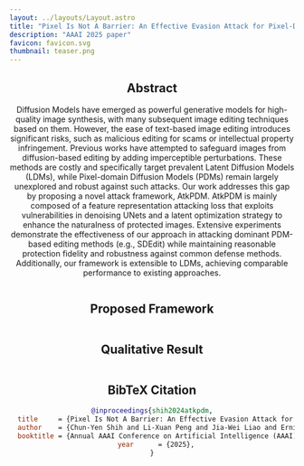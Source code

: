 ```yaml
---
layout: ../layouts/Layout.astro
title: "Pixel Is Not A Barrier: An Effective Evasion Attack for Pixel-Domain Diffusion Models"
description: "AAAI 2025 paper"
favicon: favicon.svg
thumbnail: teaser.png
---
```










<Header
  title={frontmatter.title}
  authors={[
    {
      name: "Chun-Yen Shih",
      url: "",
      notes: ["1", "3", "*"],
    },
    {
      name: "Li-Xuan Peng",
      url: "https://alexpeng517.github.io/",
      notes: ["3", "*"],
    },
    {
      name: "Jia-Wei Liao",
      url: "https://jwliao1209.github.io/",
      notes: ["1", "3"],
    },
    {
      name: "Ernie Chu",
      url: "https://www.cs.jhu.edu/~schu23/",
      notes: ["2"],
    },
    {
      name: "Cheng-Fu Chou",
      url: "https://www.csie.ntu.edu.tw/~ccf/",
      notes: ["1"],
    },
    {
      name: "Jun-Cheng Chen",
      url: "https://homepage.citi.sinica.edu.tw/pages/pullpull/",
      notes: ["3"],
    },
  ]}
  institutions={[
    {
      name: "National Tawian University",
      notes: ["1"],
      logo: ntu_logo,
    },
    {
      name: "Johns Hopkins University",
      notes: ["2"],
      logo: jhu_logo
    },
    {
      name: "Research Center for Information Technology Innovation, Academia Sinica",
      notes: ["3"],
      logo: citi_logo,
    }
  ]}
  conference="AAAI 2025"
  notes={[
    {
      symbol: "*",
      text: " Equal contribution",
    },
  ]}
  links={[
    {
      name: "arXiv",
      url: "https://www.arxiv.org/abs/2408.11810",
      icon: "academicons:arxiv",
    },
    {
      name: "Paper",
      url: paper,
      icon: "fa-solid:file-pdf",
    },
    {
      name: "Poster",
      url: poster,
      icon: "fa-solid:file-pdf",
    },
    {
      name: "Slides",
      url: slides,
      icon: "fa-solid:file-pdf",
    },
    {
      name: "Code",
      url: "https://github.com/AlexPeng517/AtkPDM",
      icon: "mdi:github",
    },
  ]}
/>

<YouTubeVideo videoId="fhxMVybGf9s?si=YxsI2CPARH9PWyjZ"/>


## Abstract

Diffusion Models have emerged as powerful generative models for high-quality image synthesis, with many subsequent image editing techniques based on them. However, the ease of text-based image editing introduces significant risks, such as malicious editing for scams or intellectual property infringement. Previous works have attempted to safeguard images from diffusion-based editing by adding imperceptible perturbations. These methods are costly and specifically target prevalent Latent Diffusion Models (LDMs), while Pixel-domain Diffusion Models (PDMs) remain largely unexplored and robust against such attacks. Our work addresses this gap by proposing a novel attack framework, AtkPDM. AtkPDM is mainly composed of a feature representation attacking loss that exploits vulnerabilities in denoising UNets and a latent optimization strategy to enhance the naturalness of protected images. Extensive experiments demonstrate the effectiveness of our approach in attacking dominant PDM-based editing methods (e.g., SDEdit) while maintaining reasonable protection fidelity and robustness against common defense methods. Additionally, our framework is extensible to LDMs, achieving comparable performance to existing approaches.

<Figure caption="">
    <Image source={overview} width="600" altText="overview"/>
</Figure>


## Proposed Framework
<Figure caption="<b>Figure. Qualitative results compared to the previous methods.</b> Our adversarial images can effectively corrupt the edited results without significant fidelity decrease. The same column shares the same random seed for fair comparisons.">
    <Image source={framework} width="1200" altText="framework"/>
</Figure>


## Qualitative Result
<Figure caption="<b>Figure. Qualitative results compared to the previous methods.</b> Our adversarial images can effectively corrupt the edited results without significant fidelity decrease. The same column shares the same random seed for fair comparisons.">
    <Image source={teaser} width="800" altText="teaser"/>
</Figure>


## BibTeX Citation
```bibtex
@inproceedings{shih2024atkpdm,
  title     = {Pixel Is Not A Barrier: An Effective Evasion Attack for Pixel-Domain Diffusion Models},
  author    = {Chun-Yen Shih and Li-Xuan Peng and Jia-Wei Liao and Ernie Chu and Cheng-Fu Chou and Jun-Cheng Chen},
  booktitle = {Annual AAAI Conference on Artificial Intelligence (AAAI)},
  year      = {2025},
}
```
